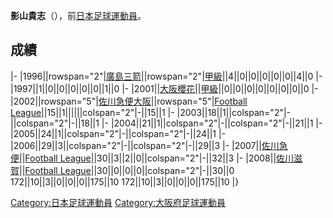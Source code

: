 {{unreferenced|time=2013-07-15T14:54:14+00:00}}
{{Infobox football biography
|name=影山貴志
|image=
|fullname=影山貴志
|birth_date={{Birth date and age|1977|5|27}}
|cityofbirth=[[大阪府|大阪府]]
|countryofbirth=[[日本|日本]]
|position=[[後衛_(足球)|後衛]]
|currentclub=
|years=1996-1997<br/>2001<br/>2002-2008
|clubs=[[廣島三箭|廣島三箭]]<br/>[[大阪櫻花|大阪櫻花]]<br/>[[佐川滋賀FC|佐川急便大阪/佐川急便/佐川滋賀]]
|caps(goals)=
|nationalyears=
|nationalteam=
|nationalcaps(goals)=
}}
'''影山貴志'''（{{Bd|1977年|5月27日||}}），前[[日本|日本]][[足球|足球]][[運動員|運動員]]。

==成績==
{{Football player club statistics 1|YYN}}
{{Football player club statistics 2|JPN|YYN}}
|-
|1996||rowspan="2"|[[廣島三箭|廣島三箭]]||rowspan="2"|[[日本職業足球甲級聯賽|甲級]]||4||0||0||0||0||0||4||0
|-
|1997||1||0||0||0||0||0||1||0
|-
|2001||[[大阪櫻花|大阪櫻花]]||[[日本職業足球甲級聯賽|甲級]]||0||0||0||0||0||0||0||0
|-
|2002||rowspan="5"|[[佐川滋賀FC|佐川急便大阪]]||rowspan="5"|[[Japan_Football_League|Football League]]||15||1||||||colspan="2"|-||15||1
|-
|2003||18||1||colspan="2"|-||colspan="2"|-||18||1
|-
|2004||21||1||colspan="2"|-||colspan="2"|-||21||1
|-
|2005||24||1||colspan="2"|-||colspan="2"|-||24||1
|-
|2006||29||3||colspan="2"|-||colspan="2"|-||29||3
|-
|2007||[[佐川滋賀FC|佐川急便]]||[[Japan_Football_League|Football League]]||30||3||2||0||colspan="2"|-||32||3
|-
|2008||[[佐川滋賀FC|佐川滋賀]]||[[Japan_Football_League|Football League]]||30||0||0||0||colspan="2"|-||30||0
{{Football player club statistics 3|1|JPN}}172||10||3||0||0||0||175||10
{{Football player club statistics 5}}172||10||3||0||0||0||175||10
|}

{{Japan-sport-bio-stub}}
{{Soccer-player-stub}}
[[Category:日本足球運動員|Category:日本足球運動員]]
[[Category:大阪府足球運動員|Category:大阪府足球運動員]]